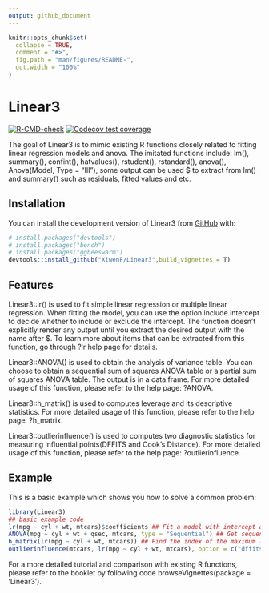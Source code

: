 ```yaml
---
output: github_document
---
```


<!-- README.md is generated from README.Rmd. Please edit that file -->

```r
knitr::opts_chunk$set(
  collapse = TRUE,
  comment = "#>",
  fig.path = "man/figures/README-",
  out.width = "100%"
)
```

# Linear3

<!-- badges: start -->
[![R-CMD-check](https://github.com/XiwenF/Linear3/actions/workflows/R-CMD-check.yaml/badge.svg)](https://github.com/XiwenF/Linear3/actions/workflows/R-CMD-check.yaml)
[![Codecov test coverage](https://codecov.io/gh/XiwenF/Linear3/branch/master/graph/badge.svg)](https://app.codecov.io/gh/XiwenF/Linear3?branch=master)
<!-- badges: end -->

The goal of Linear3 is to mimic existing R functions closely related to fitting linear regression models and anova. The imitated functions include: lm(), summary(), confint(), hatvalues(), rstudent(), rstandard(), anova(), Anova(Model, Type = "III"), some output can be used $ to extract from lm() and summary() such as residuals, fitted values and etc.

## Installation

You can install the development version of Linear3 from [GitHub](https://github.com/) with:

``` r
# install.packages("devtools")
# install.packages("bench")
# install.packages("ggbeeswarm")
devtools::install_github("XiwenF/Linear3",build_vignettes = T)
```

## Features

Linear3::lr() is used to fit simple linear regression or multiple linear regression. When fitting the model, you can use the option include.intercept to decide whether to include or exclude the intercept. The function doesn't explicitly render any output until you extract the desired output with the name after $. To learn more about items that can be extracted from this function, go through ?lr help page for details.

Linear3::ANOVA() is used to obtain the analysis of variance table. You can choose to obtain a sequential sum of squares ANOVA table or a partial sum of squares ANOVA table. The output is in a data.frame. For more detailed usage of this function, please refer to the help page: ?ANOVA.

Linear3::h_matrix() is used to computes leverage and its descriptive statistics. For more detailed usage of this function, please refer to the help page: ?h_matrix.

Linear3::outlierinfluence() is used to computes two diagnostic statistics for measuring influential points(DFFITS and Cook's Distance). For more detailed usage of this function, please refer to the help page: ?outlierinfluence.

## Example

This is a basic example which shows you how to solve a common problem:

```r
library(Linear3)
## basic example code
lr(mpg ~ cyl + wt, mtcars)$coefficients ## Fit a model with intercept and extract coefficients
ANOVA(mpg ~ cyl + wt + qsec, mtcars, type = "Sequential") ## Get sequential sums of squares 
h_matrix(lr(mpg ~ cyl + wt, mtcars)) ## Find the index of the maximum leverage value 
outlierinfluence(mtcars, lr(mpg ~ cyl + wt, mtcars), option = c("dffits")) ## Compute the DIFFTS for measuring points of influence
```

For a more detailed tutorial and comparison with existing R functions, please refer to the booklet by following code browseVignettes(package = 'Linear3').

